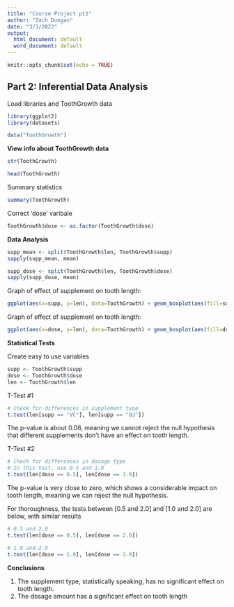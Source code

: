 ---
title: "Course Project pt2"
author: "Zach Dungan"
date: "3/3/2022"
output:
  html_document: default
  word_document: default
---

```{r setup, include=FALSE}
knitr::opts_chunk$set(echo = TRUE)
```

## Part 2: Inferential Data Analysis

Load libraries and ToothGrowth data

``` {r}
library(ggplot2)
library(datasets)

data("ToothGrowth")
```

**View info about ToothGrowth data**

``` {r}
str(ToothGrowth)
```

``` {r}
head(ToothGrowth)
```

Summary statistics
``` {r}
summary(ToothGrowth)
```
Correct 'dose' varibale
``` {r}
ToothGrowth$dose <- as.factor(ToothGrowth$dose)
```

**Data Analysis**

``` {r}
supp_mean <- split(ToothGrowth$len, ToothGrowth$supp)
sapply(supp_mean, mean)

supp_dose <- split(ToothGrowth$len, ToothGrowth$dose)
sapply(supp_dose, mean)
```

Graph of effect of supplement on tooth length:
``` {r}
ggplot(aes(x=supp, y=len), data=ToothGrowth) + geom_boxplot(aes(fill=supp)) + xlab("Supplement") + ylab("Length")
```

Graph of effect of supplement on tooth length:
``` {r}
ggplot(aes(x=dose, y=len), data=ToothGrowth) + geom_boxplot(aes(fill=dose)) + xlab("Dose") + ylab("Length")
```

**Statistical Tests**

Create easy to use variables
``` {r}
supp <- ToothGrowth$supp
dose <- ToothGrowth$dose
len <- ToothGrowth$len
```


T-Test #1

``` {r}
# Check for differences in supplement type
t.test(len[supp == "VC"], len[supp == "OJ"])
```

The p-value is about 0.06, meaning we cannot reject the null hypothesis that different supplements don't have an effect on tooth length.

T-Test #2
``` {r}
# Check for differences in dosage type
# In this test, use 0.5 and 1.0
t.test(len[dose == 0.5], len[dose == 1.0])
```

The p-value is very close to zero, which shows a considerable impact on tooth length, meaning we can reject the null hypothesis. 

For thoroughness, the tests between [0.5 and 2.0] and [1.0 and 2.0] are below, with similar results

``` {r}
# 0.5 and 2.0
t.test(len[dose == 0.5], len[dose == 2.0])

# 1.0 and 2.0
t.test(len[dose == 1.0], len[dose == 2.0])
```

**Conclusions**

1. The supplement type, statistically speaking, has no significant effect on tooth length.
2. The dosage amount has a significant effect on tooth length


















